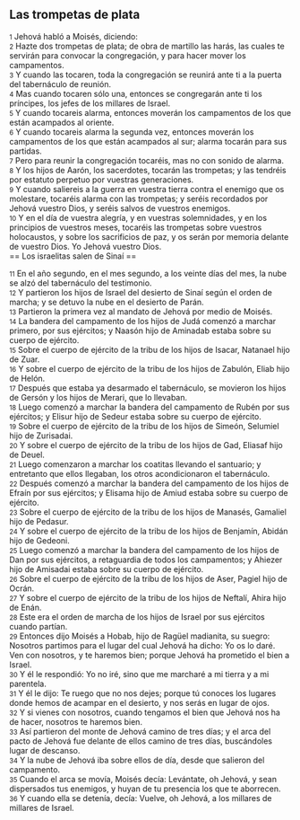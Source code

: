 == Las trompetas de plata  ==

{{anchor|1}} <small>1</small> Jehová habló a Moisés, diciendo:<br>
{{anchor|2}} <small>2</small> Hazte dos trompetas de plata; de obra de martillo las harás, las cuales te servirán para convocar la congregación, y para hacer mover los campamentos.<br>
{{anchor|3}} <small>3</small> Y cuando las tocaren, toda la congregación se reunirá ante ti a la puerta del tabernáculo de reunión.<br>
{{anchor|4}} <small>4</small> Mas cuando tocaren sólo una, entonces se congregarán ante ti los príncipes, los jefes de los millares de Israel.<br>
{{anchor|5}} <small>5</small> Y cuando tocareis alarma, entonces moverán los campamentos de los que están acampados al oriente.<br>
{{anchor|6}} <small>6</small> Y cuando tocareis alarma la segunda vez, entonces moverán los campamentos de los que están acampados al sur; alarma tocarán para sus partidas.<br>
{{anchor|7}} <small>7</small> Pero para reunir la congregación tocaréis, mas no con sonido de alarma.<br>
{{anchor|8}} <small>8</small> Y los hijos de Aarón, los sacerdotes, tocarán las trompetas; y las tendréis por estatuto perpetuo por vuestras generaciones.<br>
{{anchor|9}} <small>9</small> Y cuando saliereis a la guerra en vuestra tierra contra el enemigo que os molestare, tocaréis alarma con las trompetas; y seréis recordados por Jehová vuestro Dios, y seréis salvos de vuestros enemigos.<br>
{{anchor|10}} <small>10</small> Y en el día de vuestra alegría, y en vuestras solemnidades, y en los principios de vuestros meses, tocaréis las trompetas sobre vuestros holocaustos, y sobre los sacrificios de paz, y os serán por memoria delante de vuestro Dios. Yo Jehová vuestro Dios.<br>
== Los israelitas salen de Sinaí ==

{{anchor|11}} <small>11</small> En el año segundo, en el mes segundo, a los veinte días del mes, la nube se alzó del tabernáculo del testimonio.<br>
{{anchor|12}} <small>12</small> Y partieron los hijos de Israel del desierto de Sinaí según el orden de marcha; y se detuvo la nube en el desierto de Parán.<br>
{{anchor|13}} <small>13</small> Partieron la primera vez al mandato de Jehová por medio de Moisés.<br>
{{anchor|14}} <small>14</small> La bandera del campamento de los hijos de Judá comenzó a marchar primero, por sus ejércitos; y Naasón hijo de Aminadab estaba sobre su cuerpo de ejército.<br>
{{anchor|15}} <small>15</small> Sobre el cuerpo de ejército de la tribu de los hijos de Isacar, Natanael hijo de Zuar.<br>
{{anchor|16}} <small>16</small> Y sobre el cuerpo de ejército de la tribu de los hijos de Zabulón, Eliab hijo de Helón.<br>
{{anchor|17}} <small>17</small> Después que estaba ya desarmado el tabernáculo, se movieron los hijos de Gersón y los hijos de Merari, que lo llevaban.<br>
{{anchor|18}} <small>18</small> Luego comenzó a marchar la bandera del campamento de Rubén por sus ejércitos; y Elisur hijo de Sedeur estaba sobre su cuerpo de ejército.<br>
{{anchor|19}} <small>19</small> Sobre el cuerpo de ejército de la tribu de los hijos de Simeón, Selumiel hijo de Zurisadai.<br>
{{anchor|20}} <small>20</small> Y sobre el cuerpo de ejército de la tribu de los hijos de Gad, Eliasaf hijo de Deuel.<br>
{{anchor|21}} <small>21</small> Luego comenzaron a marchar los coatitas llevando el santuario; y entretanto que ellos llegaban, los otros acondicionaron el tabernáculo.<br>
{{anchor|22}} <small>22</small> Después comenzó a marchar la bandera del campamento de los hijos de Efraín por sus ejércitos; y Elisama hijo de Amiud estaba sobre su cuerpo de ejército.<br>
{{anchor|23}} <small>23</small> Sobre el cuerpo de ejército de la tribu de los hijos de Manasés, Gamaliel hijo de Pedasur.<br>
{{anchor|24}} <small>24</small> Y sobre el cuerpo de ejército de la tribu de los hijos de Benjamín, Abidán hijo de Gedeoni.<br>
{{anchor|25}} <small>25</small> Luego comenzó a marchar la bandera del campamento de los hijos de Dan por sus ejércitos, a retaguardia de todos los campamentos; y Ahiezer hijo de Amisadai estaba sobre su cuerpo de ejército.<br>
{{anchor|26}} <small>26</small> Sobre el cuerpo de ejército de la tribu de los hijos de Aser, Pagiel hijo de Ocrán.<br>
{{anchor|27}} <small>27</small> Y sobre el cuerpo de ejército de la tribu de los hijos de Neftalí, Ahira hijo de Enán.<br>
{{anchor|28}} <small>28</small> Este era el orden de marcha de los hijos de Israel por sus ejércitos cuando partían.<br>
{{anchor|29}} <small>29</small> Entonces dijo Moisés a Hobab, hijo de Ragüel madianita, su suegro: Nosotros partimos para el lugar del cual Jehová ha dicho: Yo os lo daré. Ven con nosotros, y te haremos bien; porque Jehová ha prometido el bien a Israel.<br>
{{anchor|30}} <small>30</small> Y él le respondió: Yo no iré, sino que me marcharé a mi tierra y a mi parentela.<br>
{{anchor|31}} <small>31</small> Y él le dijo: Te ruego que no nos dejes; porque tú conoces los lugares donde hemos de acampar en el desierto, y nos serás en lugar de ojos.<br>
{{anchor|32}} <small>32</small> Y si vienes con nosotros, cuando tengamos el bien que Jehová nos ha de hacer, nosotros te haremos bien.<br>
{{anchor|33}} <small>33</small> Así partieron del monte de Jehová camino de tres días; y el arca del pacto de Jehová fue delante de ellos camino de tres días, buscándoles lugar de descanso.<br>
{{anchor|34}} <small>34</small> Y la nube de Jehová iba sobre ellos de día, desde que salieron del campamento.<br>
{{anchor|35}} <small>35</small> Cuando el arca se movía, Moisés decía: Levántate, oh Jehová, y sean dispersados tus enemigos, y huyan de tu presencia los que te aborrecen.<br>
{{anchor|36}} <small>36</small> Y cuando ella se detenía, decía: Vuelve, oh Jehová, a los millares de millares de Israel.<br>

